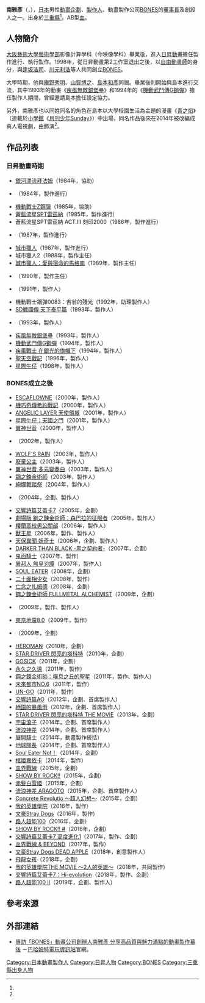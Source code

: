 {{multiple issues|
{{Notability Unreferenced|time=2016-07-14T06:59:07+00:00}}
{{Primarysources|time=2016-07-14T06:59:07+00:00}}
}}
{{noteTA|G1=Anime}}
{{Japanese|japanese=南 雅彦|kana=みなみ まさひこ|romaji=Minami Masahiko}}
'''南雅彥'''（{{lang-ja|南 雅彦}}，{{bd|1961年|8月24日<ref name="iron">{{Cite web|publisher=疾風無敵銀堡壘web|url=http://www.iron-leaguer.net/special/clm06.html|title=南雅彥專訪後篇|accessdate=2016-07-14|language=ja|archive-date=2020-10-29|archive-url=https://web.archive.org/web/20201029124913/http://www.iron-leaguer.net/special/clm06.html|dead-url=no}}</ref>||}}），[[日本|日本]]男性[[動畫|動畫]][[企劃|企劃]]、[[執行製作人|製作人]]、動畫製作公司[[BONES_(動畫製作公司)|BONES]]的[[董事長|董事長]]及創設人之一。出身於[[三重縣|三重縣]]<ref name="iron" />。AB型[[血型|血]]。

== 人物簡介 ==
[[大阪藝術大學|大阪藝術大學藝術學部]]影像計算學科（今映像學科）畢業後，進入[[日昇動畫|日昇動畫]]擔任製作進行、執行製作。1998年，從日昇動畫第2工作室退出之後，以[[自由職業|自由]][[動畫師|動畫師]]的身分，與[[逢坂浩司|逢坂浩司]]、[[川元利浩|川元利浩]]等人共同創立[[BONES_(動畫製作公司)|BONES]]。

大學時期，他與[[庵野秀明|庵野秀明]]、[[山賀博之|山賀博之]]、[[島本和彥|島本和彥]]同屆。畢業後則開始與島本進行交流，其中1993年的動畫《[[疾風戰士|疾風無敵銀堡壘]]》和1994年的《[[機動武鬥傳G_GUNDAM|機動武鬥傳G鋼彈]]》擔任製作人期間，曾經邀請島本擔任設定協力。

另外，南雅彥也以同姓同名的角色在島本以大學校園生活為主題的漫畫《[[青之焰|青之焰]]》（連載於[[小學館|小學館]]《[[月刊少年Sunday|月刊少年Sunday]]》）中出場，同名作品後來在2014年被改編成真人電視劇，由{{link-ja|遠藤要|遠藤要 (俳優)}}飾演<ref name="iron" />。

== 作品列表 ==
=== 日昇動畫時期 ===
* [[銀河漂流|銀河漂流拜法姆]]（1984年，協助）
* {{link-ja|超力機器人 卡拉特|超力ロボ ガラット}}（1984年，製作進行）
* [[機動戰士Z_GUNDAM|機動戰士Z鋼彈]]（1985年，協助）
* [[蒼藍流星|蒼藍流星SPT雷茲納]]（1985年，製作進行）
* 蒼藍流星SPT雷茲納 ACT.III 刻印2000（1986年，製作進行）
* {{lang|ja|{{link-ja|バツ&テリー|バツ&テリー}}}}（1987年，製作進行）
* [[城市獵人|城市獵人]]（1987年，製作進行）
* 城市獵人2（1988年，製作主任）
* [[城市獵人#動畫電影|城市獵人：愛與宿命的馬格南]]（1989年，製作主任）
* {{lang|ja|{{link-ja|オバタリアン|オバタリアン}}}}（1990年，製作主任）
* {{link-ja|武者、騎士、司令SD鋼彈緊急出擊|武者・騎士・コマンド SDガンダム緊急出撃}}（1991年，製作人）
* 機動戰士鋼彈0083：吉翁的殘光（1992年，助理製作人）
* [[SD戰國傳_天下統一篇|SD戰國傳 天下泰平篇]]（1993年，製作人）
* {{link-ja|SD指令戰記III SUPER G-ARMS|SDコマンド戦記III SUPER G-ARMS|SD指令戰記鋼彈FORCE  SUPER G-ARMS Final-Formula VS Novum-Gather}}（1993年，製作人）
* [[疾風戰士|疾風無敵銀堡壘]]（1993年，製作人）
* [[機動武鬥傳G_GUNDAM|機動武鬥傳G鋼彈]]（1994年，製作人）
* [[疾風戰士#OVA|疾風戰士 在銀光的旗幟下]]（1994年，製作人）
* [[聖天空戰記|聖天空戰記]]（1996年，製作人）
* [[星際牛仔|星際牛仔]]（1998年，製作人）

=== BONES成立之後 ===
* [[聖天空戰記|ESCAFLOWNE]]（2000年，製作人）
* [[機巧奇傳|機巧奇傳希約戰記]]（2000年，製作人）
* [[ANGELIC_LAYER_天使領域|ANGELIC LAYER 天使領域]]（2001年，製作人）
* [[星際牛仔：天國之門|星際牛仔：天國之門]]（2001年，製作人）
* [[翼神世音|翼神世音]]（2000年，製作人）
* {{link-ja|歡迎來到Pia Carrot!!#劇場版|Piaキャロットへようこそ!!3#劇場版|歡迎來到Pia Carrot!! -沙耶香的戀愛物語-}}（2002年，製作人）
* [[狼雨|WOLF'S RAIN]]（2003年，製作人）
* [[廢棄公主|廢棄公主]]（2003年，製作人）
* [[翼神世音|翼神世音 多元變奏曲]]（2003年，製作人）
* [[鋼之鍊金術師_(動畫)|鋼之鍊金術師]]（2003年，製作人）
* [[絢爛舞踏祭|絢爛舞踏祭]]（2004年，製作人）
* {{link-ja|KURAU Phantom Memory|KURAU Phantom Memory}}（2004年，企劃、製作人）
* [[交響詩篇|交響詩篇艾蕾卡7]]（2005年，企劃）
* [[劇場版_鋼之鍊金術師_森巴拉的征服者|劇場版 鋼之鍊金術師：森巴拉的征服者]]（2005年，製作人）
* [[櫻蘭高校男公關部|櫻蘭高校男公關部]]（2006年，製作人）
* [[獸王星|獸王星]]（2006年，製作、製作人）
* [[天保異聞_妖奇士|天保異聞 妖奇士]]（2006年，企劃、製作人）
* [[DARKER_THAN_BLACK|DARKER THAN BLACK -黑之契約者-]]（2007年，企劃）
* [[鬼面騎士|鬼面騎士]]（2007年、製作）
* [[異邦人_無皇刃譚|異邦人 無皇刃譚]]（2007年，製作人）
* [[SOUL_EATER|SOUL EATER]]（2008年，企劃）
* [[二十面相少女|二十面相少女]]（2008年，製作）
* [[亡念之扎姆德|亡念之扎姆德]]（2008年，企劃）
* [[鋼之鍊金術師_FULLMETAL_ALCHEMIST|鋼之鍊金術師 FULLMETAL ALCHEMIST]]（2009年，企劃）
* {{link-ja|交響詩篇艾蕾卡7：口袋中的彩虹|交響詩篇エウレカセブン ポケットが虹でいっぱい}}（2009年，製作、製作人）
* [[東京地震8.0|東京地震8.0]]（2009年，製作）
* {{link-ja|DARKER THAN BLACK -流星之雙子-|DARKER THAN BLACK -流星の双子-}}（2009年，企劃）
* [[HEROMAN|HEROMAN]]（2010年，企劃）
* [[STAR_DRIVER_閃亮的塔科特|STAR DRIVER 閃亮的塔科特]]（2010年，企劃）
* [[GOSICK|GOSICK]]（2011年，企劃）
* [[永久之久遠|永久之久遠]]（2011年，製作）
* [[鋼之鍊金術師_嘆息之丘的聖星|鋼之鍊金術師：嘆息之丘的聖星]]（2011年，製作、製作人）
* [[未來都市NO.6|未來都市NO.6]]（2011年，製作）
* [[UN-GO|UN-GO]]（2011年，製作）
* [[交響詩篇AO|交響詩篇AO]]（2012年，企劃、首席製作人）
* [[絕園的暴風雨|絕園的暴風雨]]（2012年，企劃、首席製作人）
* [[STAR_DRIVER_閃亮的塔科特#劇場版|STAR DRIVER 閃亮的塔科特 THE MOVIE]]（2013年，企劃）
* [[宇宙浪子|宇宙浪子]]（2014年，企劃、首席製作人）
* [[流浪神差|流浪神差]]（2014年，企劃、首席製作人）
* [[展開騎士|展開騎士]]（2014年，動畫製作統括）
* [[地球隊長|地球隊長]]（2014年，企劃、首席製作人）
* [[Soul_Eater_Not!|Soul Eater Not！]]（2014年，企劃）
* [[棺姬嘉依卡|棺姬嘉依卡]]（2014年，製作）
* [[血界戰線|血界戰線]]（2015年，企劃）
* [[SHOW_BY_ROCK!!|SHOW BY ROCK!!]]（2015年，企劃）
* [[赤髮白雪姬|赤髮白雪姬]]（2015年，企劃）
* [[流浪神差|流浪神差 ARAGOTO]]（2015年，企劃、首席製作人）
* [[Concrete_Revolutio～超人幻想～|Concrete Revolutio ～超人幻想～]]（2015年，企劃）
* [[我的英雄學院|我的英雄學院]]（2016年，製作）
* [[文豪Stray_Dogs|文豪Stray Dogs]]（2016年，製作）
* [[路人超能100|路人超能100]]（2016年，企劃）
* [[SHOW_BY_ROCK!!|SHOW BY ROCK!! #]]（2016年，企劃）
* [[交響詩篇艾蕾卡7|交響詩篇艾蕾卡7 高度進化1]]（2017年，製作、企劃）
* [[血界戰線|血界戰線 & BEYOND]]（2017年，製作）
* [[文豪Stray_Dogs|文豪Stray Dogs DEAD APPLE]]（2018年，創意製作人）
* [[飛龍女孩|飛龍女孩]]（2018年，企劃）
* [[我的英雄學院#電影|我的英雄學院THE MOVIE ～2人的英雄～]]（2018年，共同製作）
* [[交響詩篇#劇場版|交響詩篇艾蕾卡7：Hi-evolution]]（2018年，製作、企劃）
* [[路人超能100|路人超能100 II]]（2019年，企劃、製作人）

== 參考來源 ==
{{reflist}}

== 外部連結 ==
* [https://gnn.gamer.com.tw/detail.php?sn=170376 專訪「BONES」動畫公司創辦人南雅彥 分享高品質與魅力滿點的動畫製作幕後]{{Wayback|url=https://gnn.gamer.com.tw/detail.php?sn=170376 |date=20190924231421 }} {{zh-tw icon}}－[[巴哈姆特電玩資訊站|巴哈姆特電玩資訊站]]官網。

{{BONES}}
{{Normdaten}}
{{DEFAULTSORT:Minami Masahiko}}
[[Category:日本動畫製作人|Category:日本動畫製作人]]
[[Category:日昇人物|Category:日昇人物]]
[[Category:BONES|Category:BONES]]
[[Category:三重縣出身人物|Category:三重縣出身人物]]